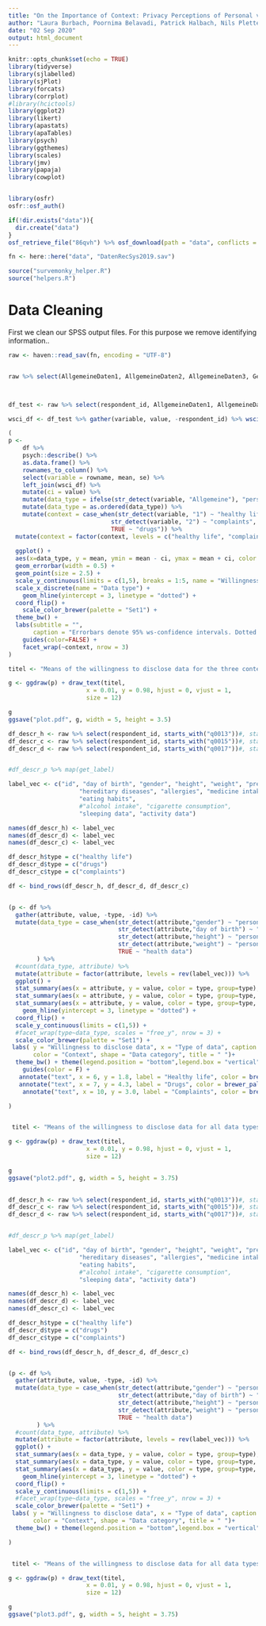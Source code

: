 ```yaml
---
title: "On the Importance of Context: Privacy Perceptions of Personal vs. Health Data in Health Recommender Systems"
author: "Laura Burbach, Poornima Belavadi, Patrick Halbach, Nils Plettenberg, Johannes Nakayama, Lilian Kojan, André Calero Valdez"
date: "02 Sep 2020"
output: html_document
---
```


```r
knitr::opts_chunk$set(echo = TRUE)
library(tidyverse)
library(sjlabelled)
library(sjPlot)
library(forcats)
library(corrplot)
#library(hcictools)
library(ggplot2)
library(likert)
library(apastats)
library(apaTables)
library(psych)
library(ggthemes)
library(scales)
library(jmv)
library(papaja)
library(cowplot)


library(osfr)
osfr::osf_auth()

if(!dir.exists("data")){
  dir.create("data")
}
osf_retrieve_file("86qvh") %>% osf_download(path = "data", conflicts = "overwrite")

fn <- here::here("data", "DatenRecSys2019.sav")

source("survemonky_helper.R")
source("helpers.R")
```

# Data Cleaning
First we clean our SPSS output files. For this purpose we remove identifying information..

```r
raw <- haven::read_sav(fn, encoding = "UTF-8")


raw %>% select(AllgemeineDaten1, AllgemeineDaten2, AllgemeineDaten3, GesundheitsbezogeneDaten1, GesundheitsbezogeneDaten2, GesundheitsbezogeneDaten3) -> df



df_test <- raw %>% select(respondent_id, AllgemeineDaten1, AllgemeineDaten2, AllgemeineDaten3, GesundheitsbezogeneDaten1, GesundheitsbezogeneDaten2, GesundheitsbezogeneDaten3)

wsci_df <- df_test %>% gather(variable, value, -respondent_id) %>% wsci(id = "respondent_id", factors = c("variable"), dv="value")

```


```r
(
p <- 
    df %>% 
    psych::describe() %>% 
    as.data.frame() %>%  
    rownames_to_column() %>% 
    select(variable = rowname, mean, se) %>% 
    left_join(wsci_df) %>% 
    mutate(ci = value) %>% 
    mutate(data_type = ifelse(str_detect(variable, "Allgemeine"), "personal data", "health data")) %>% 
    mutate(data_type = as.ordered(data_type)) %>% 
    mutate(context = case_when(str_detect(variable, "1") ~ "healthy life",
                             str_detect(variable, "2") ~ "complaints",
                             TRUE ~ "drugs")) %>%
  mutate(context = factor(context, levels = c("healthy life", "complaints", "drugs"))) %>% 
    
  ggplot() +
  aes(x=data_type, y = mean, ymin = mean - ci, ymax = mean + ci, color = data_type) +
  geom_errorbar(width = 0.5) +
  geom_point(size = 2.5) +
  scale_y_continuous(limits = c(1,5), breaks = 1:5, name = "Willingness to disclose data") +
  scale_x_discrete(name = "Data type") +
    geom_hline(yintercept = 3, linetype = "dotted") +
  coord_flip() +
    scale_color_brewer(palette = "Set1") +
  theme_bw() +
  labs(subtitle = "",
       caption = "Errorbars denote 95% ws-confidence intervals. Dotted line is threshold of neutrality.") +
    guides(color=FALSE) +
    facet_wrap(~context, nrow = 3)
)
```


```r
titel <- "Means of the willingness to disclose data for the three contexts"

g <- ggdraw(p) + draw_text(titel, 
                      x = 0.01, y = 0.98, hjust = 0, vjust = 1,
                      size = 12)  

g
ggsave("plot.pdf", g, width = 5, height = 3.5)  


```

```r
df_descr_h <- raw %>% select(respondent_id, starts_with("q0013"))#, starts_with("q0014"))
df_descr_c <- raw %>% select(respondent_id, starts_with("q0015"))#, starts_with("q0016"))
df_descr_d <- raw %>% select(respondent_id, starts_with("q0017"))#, starts_with("q0018"))


#df_descr_p %>% map(get_label)

label_vec <- c("id", "day of birth", "gender", "height", "weight", "pre-existing conditions", "chronic diseases", 
                    "hereditary diseases", "allergies", "medicine intake", 
                    "eating habits", 
                    #"alcohol intake", "cigarette consumption",
                    "sleeping data", "activity data")

names(df_descr_h) <- label_vec
names(df_descr_d) <- label_vec
names(df_descr_c) <- label_vec

df_descr_h$type = c("healthy life")
df_descr_d$type = c("drugs")
df_descr_c$type = c("complaints")

df <- bind_rows(df_descr_h, df_descr_d, df_descr_c)


(p <- df %>% 
  gather(attribute, value, -type, -id) %>% 
  mutate(data_type = case_when(str_detect(attribute,"gender") ~ "personal data",
                               str_detect(attribute,"day of birth") ~ "personal data",
                               str_detect(attribute,"height") ~ "personal data",
                               str_detect(attribute,"weight") ~ "personal data",
                               TRUE ~ "health data")
        ) %>% 
  #count(data_type, attribute) %>% 
  mutate(attribute = factor(attribute, levels = rev(label_vec))) %>% 
  ggplot() + 
  stat_summary(aes(x = attribute, y = value, color = type, group=type), geom="line", position = position_dodge(width = 0.1)) +
  stat_summary(aes(x = attribute, y = value, color = type, group=type, shape = data_type), position = position_dodge(width = 0.1), size = 0.75) +
  stat_summary(aes(x = attribute, y = value, color = type, group=type, shape = data_type), geom="point", position = position_dodge(width = 0.1), size = 1.3, color = "white") +
    geom_hline(yintercept = 3, linetype = "dotted") +
  coord_flip() +
  scale_y_continuous(limits = c(1,5)) +
  #facet_wrap(type~data_type, scales = "free_y", nrow = 3) +
  scale_color_brewer(palette = "Set1") +
 labs( y = "Willingness to disclose data", x = "Type of data", caption = "Errorbars denote standard errors. Dotted line is threshold of neutrality.", 
       color = "Context", shape = "Data category", title = " ")+
  theme_bw() + theme(legend.position = "bottom",legend.box = "vertical") +
    guides(color = F) +
   annotate("text", x = 6, y = 1.8, label = "Healthy life", color = brewer_pal(palette = "Set1")(3)) +
   annotate("text", x = 7, y = 4.3, label = "Drugs", color = brewer_pal(palette = "Set1")(2)) +
    annotate("text", x = 10, y = 3.0, label = "Complaints", color = brewer_pal(palette = "Set1")(1))

)


 titel <- "Means of the willingness to disclose data for all data types"

g <- ggdraw(p) + draw_text(titel, 
                      x = 0.01, y = 0.98, hjust = 0, vjust = 1,
                      size = 12)  

g
ggsave("plot2.pdf", g, width = 5, height = 3.75)  
  

```


```r
df_descr_h <- raw %>% select(respondent_id, starts_with("q0013"))#, starts_with("q0014"))
df_descr_c <- raw %>% select(respondent_id, starts_with("q0015"))#, starts_with("q0016"))
df_descr_d <- raw %>% select(respondent_id, starts_with("q0017"))#, starts_with("q0018"))


#df_descr_p %>% map(get_label)

label_vec <- c("id", "day of birth", "gender", "height", "weight", "pre-existing conditions", "chronic diseases", 
                    "hereditary diseases", "allergies", "medicine intake", 
                    "eating habits", 
                    #"alcohol intake", "cigarette consumption",
                    "sleeping data", "activity data")

names(df_descr_h) <- label_vec
names(df_descr_d) <- label_vec
names(df_descr_c) <- label_vec

df_descr_h$type = c("healthy life")
df_descr_d$type = c("drugs")
df_descr_c$type = c("complaints")

df <- bind_rows(df_descr_h, df_descr_d, df_descr_c)


(p <- df %>% 
  gather(attribute, value, -type, -id) %>% 
  mutate(data_type = case_when(str_detect(attribute,"gender") ~ "personal data",
                               str_detect(attribute,"day of birth") ~ "personal data",
                               str_detect(attribute,"height") ~ "personal data",
                               str_detect(attribute,"weight") ~ "personal data",
                               TRUE ~ "health data")
        ) %>% 
  #count(data_type, attribute) %>% 
  mutate(attribute = factor(attribute, levels = rev(label_vec))) %>% 
  ggplot() + 
  stat_summary(aes(x = data_type, y = value, color = type, group=type), fun.data = mean_cl_boot, geom="line", position = position_dodge(width = 0.1)) +
  stat_summary(aes(x = data_type, y = value, color = type, group=type, shape = data_type),  fun.data = mean_cl_boot, position = position_dodge(width = 0.1), size = 0.75) +
  stat_summary(aes(x = data_type, y = value, color = type, group=type, shape = data_type),  fun.data = mean_cl_boot, geom="point", position = position_dodge(width = 0.1), size = 1.3, color = "white") +
    geom_hline(yintercept = 3, linetype = "dotted") +
  coord_flip() +
  scale_y_continuous(limits = c(1,5)) +
  #facet_wrap(type~data_type, scales = "free_y", nrow = 3) +
  scale_color_brewer(palette = "Set1") +
 labs( y = "Willingness to disclose data", x = "Type of data", caption = "Errorbars denote 95% ws-confidence intervals. Dotted line is threshold of neutrality.", 
       color = "Context", shape = "Data category", title = " ")+
  theme_bw() + theme(legend.position = "bottom",legend.box = "vertical") 

)


 titel <- "Means of the willingness to disclose data for all data types"

g <- ggdraw(p) + draw_text(titel, 
                      x = 0.01, y = 0.98, hjust = 0, vjust = 1,
                      size = 12)  

g
ggsave("plot3.pdf", g, width = 5, height = 3.75)  
```

